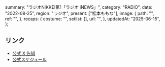   summary: "ラジオNIKKEI第1「ラジオ iNEWS」",
  category: "RADIO",
  date: "2022-08-25",
  region: "ラジオ",
  present: ["松本ももな"],
  image: {
    path: "",
    ref: "",
  },
  recaps: {
    costume: "",
    setlist: [],
    url: "",
  },
  updatedAt: "2025-06-15",
};

## リンク

- [公式 X 告知](https://x.com/takanenofficial/status/1560220331582693376)
- [公式スケジュール](https://takanenonadeshiko.jp/?p=374)
